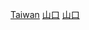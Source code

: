 {{Catnav|頁面分類|地理|地形|區域地形|各國地形|各国山口}}
{{Catnav|頁面分類|地理|地形|區域地形|各大洲地形|亞洲各國地形}}
{{Catnav|頁面分類|地理|區域地理|各大洲地理|亞洲地理|台灣地理|台灣地形}}
{{Catnav|頁面分類|休閒|旅遊|各大洲旅遊|亞洲旅遊|台灣旅遊|台灣旅遊景點}}
{{Catnav|頁面分類|各種主題的頁面分類|按國家分類|各國地理|中華民國地理|台灣地理|台灣地形}}

[[Category:各国山口|Taiwan]]
[[Category:台灣地形|山口]]
[[Category:台灣旅遊景點|山口]]